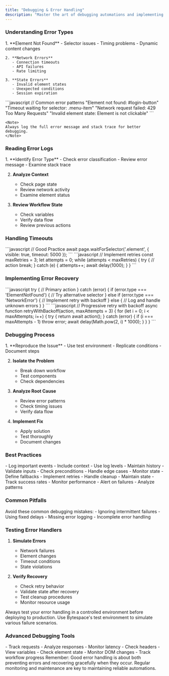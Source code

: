 ```yaml
---
title: "Debugging & Error Handling"
description: "Master the art of debugging automations and implementing robust error handling strategies"
---
```


### Understanding Error Types

<Tabs>
  <Tab title="Common Errors">
    1. **Element Not Found**
       - Selector issues
       - Timing problems
       - Dynamic content changes
    
    2. **Network Errors**
       - Connection timeouts
       - API failures
       - Rate limiting
    
    3. **State Errors**
       - Invalid element states
       - Unexpected conditions
       - Session expiration
  </Tab>
  
  <Tab title="Error Messages">
    ```javascript
    // Common error patterns
    "Element not found: #login-button"
    "Timeout waiting for selector: .menu-item"
    "Network request failed: 429 Too Many Requests"
    "Invalid element state: Element is not clickable"
    ```
    
    <Note>
    Always log the full error message and stack trace for better debugging.
    </Note>
  </Tab>
</Tabs>

### Reading Error Logs

<Steps>
  1. **Identify Error Type**
     - Check error classification
     - Review error message
     - Examine stack trace
  
  2. **Analyze Context**
     - Check page state
     - Review network activity
     - Examine element status
  
  3. **Review Workflow State**
     - Check variables
     - Verify data flow
     - Review previous actions
</Steps>

### Handling Timeouts

<CardGroup cols={2}>
  <Card title="Smart Waiting" icon="clock">
    ```javascript
    // Good Practice
    await page.waitForSelector('.element', {
      visible: true,
      timeout: 5000
    });
    ```
  </Card>
  
  <Card title="Retry Logic" icon="rotate">
    ```javascript
    // Implement retries
    const maxRetries = 3;
    let attempts = 0;
    while (attempts < maxRetries) {
      try {
        // action
        break;
      } catch (e) {
        attempts++;
        await delay(1000);
      }
    }
    ```
  </Card>
</CardGroup>

### Implementing Error Recovery

<Accordion title="Basic Recovery Pattern">
```javascript
try {
  // Primary action
} catch (error) {
  if (error.type === 'ElementNotFound') {
    // Try alternative selector
  } else if (error.type === 'NetworkError') {
    // Implement retry with backoff
  } else {
    // Log and handle unknown errors
  }
}
```
</Accordion>

<Accordion title="Advanced Recovery Strategies">
```javascript
// Progressive retry with backoff
async function retryWithBackoff(action, maxAttempts = 3) {
  for (let i = 0; i < maxAttempts; i++) {
    try {
      return await action();
    } catch (error) {
      if (i === maxAttempts - 1) throw error;
      await delay(Math.pow(2, i) * 1000);
    }
  }
}
```
</Accordion>

### Debugging Process

<Steps>
  1. **Reproduce the Issue**
     - Use test environment
     - Replicate conditions
     - Document steps
  
  2. **Isolate the Problem**
     - Break down workflow
     - Test components
     - Check dependencies
  
  3. **Analyze Root Cause**
     - Review error patterns
     - Check timing issues
     - Verify data flow
  
  4. **Implement Fix**
     - Apply solution
     - Test thoroughly
     - Document changes
</Steps>

### Best Practices

<CardGroup cols={2}>
  <Card title="Logging Strategy" icon="file-lines">
    - Log important events
    - Include context
    - Use log levels
    - Maintain history
  </Card>
  
  <Card title="Error Prevention" icon="shield">
    - Validate inputs
    - Check preconditions
    - Handle edge cases
    - Monitor state
  </Card>
  
  <Card title="Recovery Plans" icon="arrows-rotate">
    - Define fallbacks
    - Implement retries
    - Handle cleanup
    - Maintain state
  </Card>
  
  <Card title="Monitoring" icon="chart-line">
    - Track success rates
    - Monitor performance
    - Alert on failures
    - Analyze patterns
  </Card>
</CardGroup>

### Common Pitfalls

<Warning>
Avoid these common debugging mistakes:
- Ignoring intermittent failures
- Using fixed delays
- Missing error logging
- Incomplete error handling
</Warning>

### Testing Error Handlers

1. **Simulate Errors**
   - Network failures
   - Element changes
   - Timeout conditions
   - State violations

2. **Verify Recovery**
   - Check retry behavior
   - Validate state after recovery
   - Test cleanup procedures
   - Monitor resource usage

<Tip>
Always test your error handling in a controlled environment before deploying to production. Use Bytespace's test environment to simulate various failure scenarios.
</Tip>

### Advanced Debugging Tools

<CardGroup cols={2}>
  <Card title="Network Monitor" icon="wifi">
    - Track requests
    - Analyze responses
    - Monitor latency
    - Check headers
  </Card>
  
  <Card title="State Inspector" icon="magnifying-glass">
    - View variables
    - Check element state
    - Monitor DOM changes
    - Track workflow progress
  </Card>
</CardGroup>

<Note>
Remember: Good error handling is about both preventing errors and recovering gracefully when they occur. Regular monitoring and maintenance are key to maintaining reliable automations.
</Note> 
